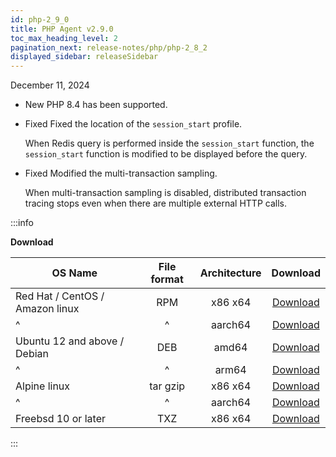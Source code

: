 ```yaml
---
id: php-2_9_0
title: PHP Agent v2.9.0
toc_max_heading_level: 2
pagination_next: release-notes/php/php-2_8_2
displayed_sidebar: releaseSidebar
---
```


December 11, 2024

- <Status priority='1'>New</Status> PHP 8.4 has been supported.

- <Status priority='0'>Fixed</Status> Fixed the location of the `session_start` profile.

  When Redis query is performed inside the `session_start` function, the `session_start` function is modified to be displayed before the query.

- <Status priority='0'>Fixed</Status> Modified the multi-transaction sampling.

  When multi-transaction sampling is disabled, distributed transaction tracing stops even when there are multiple external HTTP calls.

:::info

**Download**

| OS Name                         | File format | Architecture |                                     Download                                     |
| ------------------------------- | :---------: | :----------: | :------------------------------------------------------------------------------: |
| Red Hat / CentOS / Amazon linux |     RPM     |    x86 x64   |  [Download](https://repo.whatap.io/centos/6/x86_64/whatap-php-2.9-0.x86_64.rpm)  |
| \^                              |      \^     |    aarch64   | [Download](https://repo.whatap.io/centos/7/aarch64/whatap-php-2.9-0.aarch64.rpm) |
| Ubuntu 12 and above / Debian    |     DEB     |     amd64    |   [Download](https://repo.whatap.io/debian/unstable/whatap-php_2.9.0_amd64.deb)  |
| \^                              |      \^     |     arm64    |   [Download](https://repo.whatap.io/debian/unstable/whatap-php_2.9.0_arm64.deb)  |
| Alpine linux                    |   tar gzip  |    x86 x64   |     [Download](https://repo.whatap.io/alpine/x86_64/whatap-php-2.9.0.tar.gz)     |
| \^                              |      \^     |    aarch64   |     [Download](https://repo.whatap.io/alpine/aarch64/whatap-php-2.9.0.tar.gz)    |
| Freebsd 10 or later             |     TXZ     |    x86 x64   |        [Download](https://repo.whatap.io/freebsd/10/whatap-php-2.9.0.txz)        |

:::
